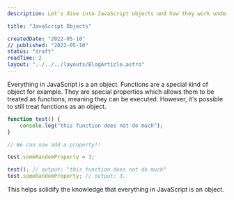 ```yaml
---
description: Let's dive into JavaScript objects and how they work under the hood.

title: "JavaScript Objects"

createdDate: "2022-05-10"
// published: "2022-05-10"
status: "draft"
readTime: 2
layout: "../../../layouts/BlogArticle.astro"
---
```


Everything in JavaScript is a an object. Functions are a special kind of object for example.
They are special properties which allows them to be treated as functions, meaning they can be executed.
However, it's possible to still treat functions as an object.

```js
function test() {
    console.log("this function does not do much");
}

// We can now add a property!!

test.someRandomProperty = 3;

test(); // output: "this function does not do much"
test.someRandomProperty; // output: 3.
```

This helps solidify the knowledge that everything in JavaScript is an object.
